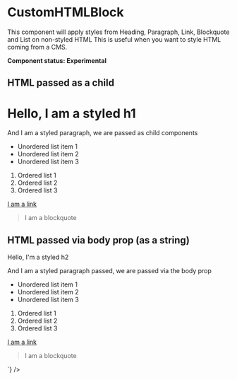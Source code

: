 
<Meta title="UI/CustomHTMLBlock" component={CustomHTMLBlock} />

# CustomHTMLBlock

This component will apply styles from Heading, Paragraph, Link, Blockquote and List on non-styled HTML
This is useful when you want to style HTML coming from a CMS.

**Component status: Experimental**

## HTML passed as a child

<Canvas>
  <Story name="HTML passed as a child">
    <CustomHTMLBlock>
      <h1>Hello, I am a styled h1</h1>
      <p>And I am a styled paragraph, we are passed as child components</p>
      <ul>
        <li>Unordered list item 1</li>
        <li>Unordered list item 2</li>
        <li>Unordered list item 3</li>
      </ul>
      <ol>
        <li>Ordered list 1</li>
        <li>Ordered list 2</li>
        <li>Ordered list 3</li>
      </ol>
      <a href="/">I am a link</a>
      <blockquote>I am a blockquote</blockquote>
    </CustomHTMLBlock>
  </Story>
</Canvas>

## HTML passed via body prop (as a string)

<Canvas>
  <Story name="HTML passed as via body prop (as a string)">
    <CustomHTMLBlock
      body={`
        <h2>Hello, I'm a styled h2</h2>
        <p>And I am a styled paragraph passed, we are passed via the body prop</p>
        <ul>
          <li>Unordered list item 1</li>
          <li>Unordered list item 2</li>
          <li>Unordered list item 3</li>
        </ul>
        <ol>
          <li>Ordered list 1</li>
          <li>Ordered list 2</li>
          <li>Ordered list 3</li>
        </ol>
        <a href="/">I am a link</a>
        <blockquote>I am a blockquote</blockquote>
      `}
    />
  </Story>
</Canvas>
